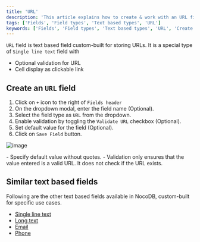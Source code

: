 ```yaml
---
title: 'URL'
description: 'This article explains how to create & work with an URL field.'
tags: ['Fields', 'Field types', 'Text based types', 'URL']
keywords: ['Fields', 'Field types', 'Text based types', 'URL', 'Create URL field']
---
```



`URL` field is text based field custom-built for storing URLs. It is a special type of `Single line text` field with
  - Optional validation for URL 
  - Cell display as clickable link

## Create an `URL` field
1. Click on `+` icon to the right of `Fields header`
2. On the dropdown modal, enter the field name (Optional).
3. Select the field type as `URL` from the dropdown.
4. Enable validation by toggling the `Validate URL` checkbox (Optional).
5. Set default value for the field (Optional).
6. Click on `Save Field` button.


![image](/img/v2/fields/types/url.png)

<Callout type="note">
- Specify default value without quotes.
- Validation only ensures that the value entered is a valid URL. It does not check if the URL exists.
</Callout>

## Similar text based fields
Following are the other text based fields available in NocoDB, custom-built for specific use cases.
- [Single line text](/docs/product-docs/fields/field-types/text-based/single-line-text)
- [Long text](/docs/product-docs/fields/field-types/text-based/long-text)
- [Email](/docs/product-docs/fields/field-types/text-based/email)
- [Phone](/docs/product-docs/fields/field-types/text-based/phonenumber)


